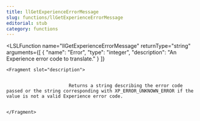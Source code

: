 ```yaml
---
title: llGetExperienceErrorMessage
slug: functions/llGetExperienceErrorMessage
editorial: stub
category: functions
---
```


<LSLFunction
	name="llGetExperienceErrorMessage"
	returnType="string"
	arguments={[
	{
		"name": "Error",
		"type": "integer",
		"description": "An Experience error code to translate."
	}
]}
>
	<Fragment slot="description">
		
		
		                   Returns a string describing the error code passed or the string corresponding with XP_ERROR_UNKNOWN_ERROR if the value is not a valid Experience error code.
		
		                
	</Fragment>
</LSLFunction>
